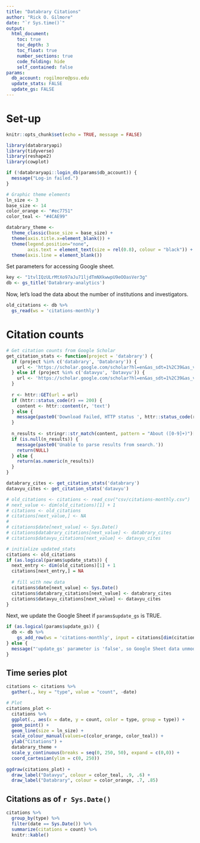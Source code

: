 ```yaml
---
title: "Databrary Citations"
author: "Rick O. Gilmore"
date: "`r Sys.time()`"
output:
  html_document:
    toc: true
    toc_depth: 3
    toc_float: true
    number_sections: true
    code_folding: hide
    self_contained: false
params:
  db_account: rogilmore@psu.edu
  update_stats: FALSE
  update_gs: FALSE 
---
```


# Set-up

```r
knitr::opts_chunk$set(echo = TRUE, message = FALSE)

library(databraryapi)
library(tidyverse)
library(reshape2)
library(cowplot)

if (!databraryapi::login_db(params$db_account)) {
  message("Log-in failed.")
}

# Graphic theme elements
ln_size <- 3
base_size <- 14
color_orange <- "#ec7751"
color_teal <- "#4CAE99"

databrary_theme <- 
  theme_classic(base_size = base_size) +
  theme(axis.title.x=element_blank()) +
  theme(legend.position="none", 
        axis.text = element_text(size = rel(0.8), colour = "black")) +
  theme(axis.line = element_blank())
```

Set parameters for accessing Google sheet.

```r
key <- "1tvlIQzULrMtXo97aJu71ljdTmNXkwwpU9eOOasVer3g"
db <- gs_title('Databrary-analytics')
```

Now, let's load the data about the number of institutions and investigators.

```r
old_citations <- db %>%
  gs_read(ws = 'citations-monthly')
```

# Citation counts

```r
# Get citation counts from Google Scholar
get_citation_stats <- function(project = 'databrary') {
  if (project %in% c('databrary', 'Databrary')) {
    url <- 'https://scholar.google.com/scholar?hl=en&as_sdt=1%2C39&as_vis=1&q=%22databrary%22&btnG='
  } else if (project %in% c('datavyu', 'Datavyu')) {
    url <- 'https://scholar.google.com/scholar?hl=en&as_sdt=1%2C39&as_vis=1&q=%22datavyu%22&btnG='
  }
  
  r <- httr::GET(url = url)
  if (httr::status_code(r) == 200) {
    content <- httr::content(r, 'text')
  } else {
    message(paste0('Download Failed, HTTP status ', httr::status_code(r)))
  }
  
  n_results <- stringr::str_match(content, pattern = "About ([0-9]+)")[2]
  if (is.null(n_results)) {
    message(paste0('Unable to parse results from search.'))
    return(NULL)
  } else {
    return(as.numeric(n_results))
  }
}

databrary_cites <- get_citation_stats('databrary')
datavyu_cites <- get_citation_stats('datavyu')

# old_citations <- citations <- read_csv("csv/citations-monthly.csv")
# next_value <- dim(old_citations)[1] + 1
# citations <- old_citations
# citations[next_value,] <- NA
# 
# citations$date[next_value] <- Sys.Date()
# citations$databrary_citations[next_value] <- databrary_cites
# citations$datavyu_citations[next_value] <- datavyu_cites
```

```r
# initialize updated_stats
citations <- old_citations
if (as.logical(params$update_stats)) {
  next_entry <- dim(old_citations)[1] + 1
  citations[next_entry,] = NA
  
  # fill with new data
  citations$date[next_value] <- Sys.Date()
  citations$databrary_citations[next_value] <- databrary_cites
  citations$datavyu_citations[next_value] <- datavyu_cites
}
```

Next, we update the Google Sheet if `params$update_gs` is TRUE.

```r
if (as.logical(params$update_gs)) {
  db <- db %>%
    gs_add_row(ws = 'citations-monthly', input = citations[dim(citations)[1],1:3])
} else {
  message("'update_gs' parameter is 'false', so Google Sheet data unmodified.")
}
```

## Time series plot

```r
citations <- citations %>%
  gather(., key = "type", value = "count", -date)

# Plot
citations_plot <- 
  citations %>%
  ggplot(., aes(x = date, y = count, color = type, group = type)) +
  geom_point() + 
  geom_line(size = ln_size) +
  scale_colour_manual(values=c(color_orange, color_teal)) +
  ylab("Citations") +
  databrary_theme +
  scale_y_continuous(breaks = seq(0, 250, 50), expand = c(0,0)) +
  coord_cartesian(ylim = c(0, 250))
  
ggdraw(citations_plot) + 
  draw_label("Datavyu", colour = color_teal, .9, .6) +
  draw_label("Databrary", colour = color_orange, .7, .85)
```

## Citations as of `r Sys.Date()`

```r
citations %>%
  group_by(type) %>%
  filter(date == Sys.Date()) %>%
  summarize(citations = count) %>%
  knitr::kable()
```

